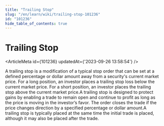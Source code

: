 ```yaml
---
title: "Trailing Stop"
slug: "/en/learn/wiki/trailing-stop-101236"
id: "101236"
hide_table_of_contents: true
---
```



# Trailing Stop

<ArticleMeta id={101236} updatedAt={'2023-09-26 13:58:54'} />
<div className='border-solid border-b border-t-0 my-4 border-[var(--ifm-color-gray-300)]' />

A trailing stop is a modification of a typical stop order that can be set at a defined percentage or dollar amount away from a security's current market price. For a long position, an investor places a trailing stop loss below the current market price. For a short position, an investor places the trailing stop above the current market price.A trailing stop is designed to protect gains by enabling a trade to remain open and continue to profit as long as the price is moving in the investor’s favor. The order closes the trade if the price changes direction by a specified percentage or dollar amount.A trailing stop is typically placed at the same time the initial trade is placed, although it may also be placed after the trade.

